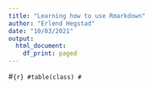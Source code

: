 ```yaml
---
title: "Learning how to use Rmarkdown"
author: "Erlend Hegstad"
date: "10/03/2021"
output:
  html_document:
    df_print: paged
---
```



#```{r}
#table(class)
#```



